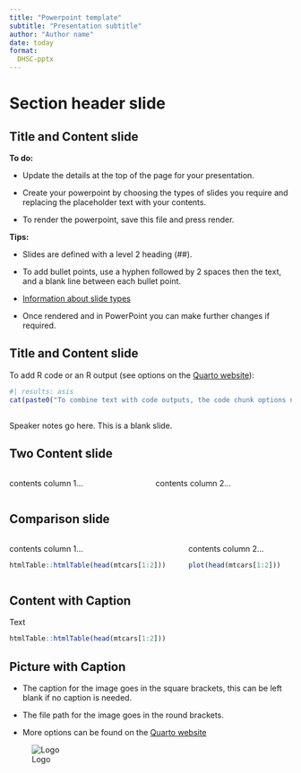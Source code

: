 ```yaml
---
title: "Powerpoint template"
subtitle: "Presentation subtitle"
author: "Author name"
date: today
format:
  DHSC-pptx
---
```


# Section header slide

## Title and Content slide

**To do:**

-   Update the details at the top of the page for your presentation.

-   Create your powerpoint by choosing the types of slides you require and replacing the placeholder text with your contents.

-   To render the powerpoint, save this file and press render.

**Tips:**

-  Slides are defined with a level 2 heading (##). 

-  To add bullet points, use a hyphen followed by 2 spaces then the text, and a blank line between each bullet point.

-  [Information about slide types](https://quarto.org/docs/presentations/powerpoint.html#slide-layouts)

-  Once rendered and in PowerPoint you can make further changes if required. 

## Title and Content slide

To add R code or an R output (see options on the [Quarto website](https://quarto.org/docs/reference/cells/cells-knitr.html#overview)):

```r
#| results: asis
cat(paste0("To combine text with code outputs, the code chunk options need to be 'results: asis' and the text needs to be within the cat() function. For example, there are ", nrow(mtcars), " cars in the mtcars dataset."))
```

## 

::: notes
Speaker notes go here. This is a blank slide.
:::

## Two Content slide

::: columns
::: column
contents column 1...
:::

::: column
contents column 2...
:::
:::

## Comparison slide

::: columns
::: column
contents column 1...

```r
htmlTable::htmlTable(head(mtcars[1:2]))
```

:::

::: column
contents column 2...

```r
plot(head(mtcars[1:2]))
```
:::
:::

## Content with Caption

Text

```r
htmlTable::htmlTable(head(mtcars[1:2]))
```


## Picture with Caption

-   The caption for the image goes in the square brackets, this can be left blank if no caption is needed.

-   The file path for the image goes in the round brackets.

-   More options can be found on the [Quarto website](https://quarto.org/docs/authoring/figures.html)

![Logo](_extensions/DHSC/assets/DHSC_3268_AW.png)
